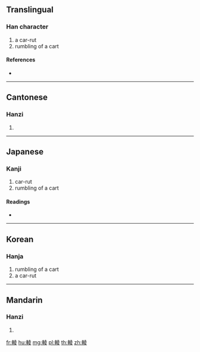 {{character info/new}}
==Translingual==

===Han character===
{{Han char|rn=159|rad=車|as=08|sn=15|four=54047|canj=JJGCE}}

# a car-rut
# rumbling of a cart

====References====
* {{Han ref|kx=1244.150|dkj=38358|dj=1721.070|hdz=53537.030|uh=8F18|ud=36632|bh=E849|bd=59465}}

----

==Cantonese==

===Hanzi===
{{yue-hanzi|jyut=|y=ling4}}

# {{defn|lang=yue|sort=車08}}

----

==Japanese==

===Kanji===
{{ja-kanji|grade=|rs=車08}}

# car-rut
# rumbling of a cart

====Readings====
* {{ja-readings|on=[[りょう]] (ryō), [[ろう]] (rō)|kun=[[ひきつぶす]] (hikitsubusu)|nanori=}}

----

==Korean==

===Hanja===
{{ko-hanja|hangeul=[[릉]]>[[능]]|eumhun=|rv=reung>neung|mr=rŭng>nŭng|y=lung>nung}}

# rumbling of a cart
# a car-rut

----

==Mandarin==

===Hanzi===
{{cmn-hanzi|pin=[[líng]] ([[ling2]])|wg=ling<sup>2</sup>}}

# {{defn|lang=cmn|sort=車08}}

[[fr:輘]]
[[hu:輘]]
[[mg:輘]]
[[pl:輘]]
[[th:輘]]
[[zh:輘]]